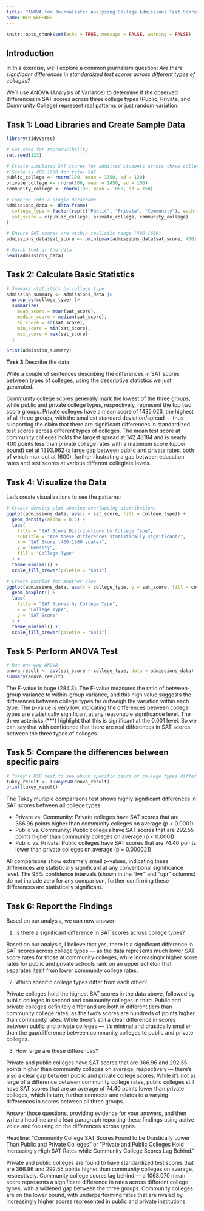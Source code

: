 ```yaml
---
title: "ANOVA for Journalists: Analyzing College Admissions Test Scores"
name: BEN GEFFNER
---
```


```r
knitr::opts_chunk$set(echo = TRUE, message = FALSE, warning = FALSE)
```

## Introduction

In this exercise, we'll explore a common journalism question: *Are there significant differences in standardized test scores across different types of colleges?*

We'll use ANOVA (Analysis of Variance) to determine if the observed differences in SAT scores across three college types (Public, Private, and Community College) represent real patterns or just random variation.

## Task 1: Load Libraries and Create Sample Data

```r
library(tidyverse)
```

```r
# Set seed for reproducibility
set.seed(123)

# Create simulated SAT scores for admitted students across three college types
# Scale is 400-1600 for total SAT
public_college <- rnorm(100, mean = 1350, sd = 120)
private_college <- rnorm(100, mean = 1450, sd = 100)
community_college <- rnorm(100, mean = 1050, sd = 150)

# Combine into a single dataframe
admissions_data <- data.frame(
  college_type = factor(rep(c("Public", "Private", "Community"), each = 100)),
  sat_score = c(public_college, private_college, community_college)
)

# Ensure SAT scores are within realistic range (400-1600)
admissions_data$sat_score <- pmin(pmax(admissions_data$sat_score, 400), 1600)

# Quick look at the data
head(admissions_data)
```

## Task 2: Calculate Basic Statistics

```r
# Summary statistics by college type
admission_summary <- admissions_data |>
  group_by(college_type) |>
  summarize(
    mean_score = mean(sat_score),
    median_score = median(sat_score),
    sd_score = sd(sat_score),
    min_score = min(sat_score),
    max_score = max(sat_score)
  )

print(admission_summary)
```

**Task 3** Describe the data

Write a couple of sentences describing the differences in SAT scores between types of colleges, using the descriptive statistics we just generated.

Community college scores generally mark the lowest of the three groups, while public and private college types, respectively, represent the top two score groups. Private colleges have a mean score of 1435.026, the highest of all three groups, with the smallest standard deviation/spread — thus supporting the claim that there are significant differences in standardized test scores across different types of colleges. The mean test score at community colleges holds the largest spread at 142.48184 and is nearly 400 points less than private college rates with a maximum score (upper bound) set at 1393.962 (a large gap between public and private rates, both of which max out at 1600), further illustrating a gap between education rates and test scores at various different collegiate levels.

## Task 4: Visualize the Data

Let's create visualizations to see the patterns:

```r
# Create density plot showing overlapping distributions
ggplot(admissions_data, aes(x = sat_score, fill = college_type)) +
  geom_density(alpha = 0.5) +
  labs(
    title = "SAT Score Distributions by College Type",
    subtitle = "Are these differences statistically significant?",
    x = "SAT Score (400-1600 scale)",
    y = "Density",
    fill = "College Type"
  ) +
  theme_minimal() +
  scale_fill_brewer(palette = "Set1")
```

```r
# Create boxplot for another view
ggplot(admissions_data, aes(x = college_type, y = sat_score, fill = college_type)) +
  geom_boxplot() +
  labs(
    title = "SAT Scores by College Type",
    x = "College Type",
    y = "SAT Score"
  ) +
  theme_minimal() +
  scale_fill_brewer(palette = "Set1")
```

## Task 5: Perform ANOVA Test

```r
# Run one-way ANOVA
anova_result <- aov(sat_score ~ college_type, data = admissions_data)
summary(anova_result)
```

The F-value is huge (284.3). The F-value measures the ratio of between-group variance to within-group variance, and this high value suggests the differences between college types far outweigh the variation within each type. The p-value is very low, indicating the differences between college types are statistically significant at any reasonable significance level. The three asterisks (***) highlight that this is significant at the 0.001 level. So we can say that with confidence that there are real differences in SAT scores between the three types of colleges.

## Task 5: Compare the differences between specific pairs

```r
# Tukey's HSD test to see which specific pairs of college types differ
tukey_result <- TukeyHSD(anova_result)
print(tukey_result)
```

The Tukey multiple comparisons test shows highly significant differences in SAT scores between all college types:

* Private vs. Community: Private colleges have SAT scores that are 366.96 points higher than community colleges on average (p < 0.0001)
* Public vs. Community: Public colleges have SAT scores that are 292.55 points higher than community colleges on average (p < 0.0001)
* Public vs. Private: Public colleges have SAT scores that are 74.40 points lower than private colleges on average (p = 0.000021)

All comparisons show extremely small p-values, indicating these differences are statistically significant at any conventional significance level. The 95% confidence intervals (shown in the "lwr" and "upr" columns) do not include zero for any comparison, further confirming these differences are statistically significant.

## Task 6: Report the Findings

Based on our analysis, we can now answer:

1. Is there a significant difference in SAT scores across college types?

Based on our analysis, I believe that yes, there is a significant difference in SAT scores across college types — as the data represents much lower SAT score rates for those at community colleges, while increasingly higher score rates for public and private schools rank on an upper echelon that separates itself from lower community college rates.

2. Which specific college types differ from each other?

Private colleges hold the highest SAT scores in the data above, followed by public colleges in second and community colleges in third. Public and private colleges definitely differ and are both in different tiers than community college rates, as the two's scores are hundreds of points higher than community rates. While there's still a clear difference in scores between public and private colleges — it's minimal and drastically smaller than the gap/difference between community colleges to public and private colleges.

3. How large are these differences?

Private and public colleges have SAT scores that are 366.96 and 292.55 points higher than community colleges on average, respectively — there's also a clear gap between public and private college scores. While it's not as large of a difference between community college rates, public colleges still have SAT scores that are an average of 74.40 points lower than private colleges, which in turn, further connects and relates to a varying differences in scores between all three groups.

Answer those questions, providing evidence for your answers, and then write a headline and a lead paragraph reporting these findings using active voice and focusing on the differences across types.

Headline: "Community College SAT Scores Found to be Drastically Lower Than Public and Private Colleges" or "Private and Public Colleges Hold Increasingly High SAT Rates while Community College Scores Lag Behind." 

Private and public colleges are found to have standardized test scores that are 366.96 and 292.55 points higher than community colleges on average, respectively. Community college scores lag behind — a 1068.070 mean score represents a significant difference in rates across different college types, with a widened gap between the three groups. Community colleges are on the lower bound, with underperforming rates that are rivaled by increasingly higher scores represented in public and private institutions.
